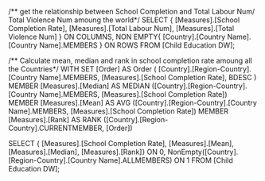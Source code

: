 /** get the relationship between School Completion and Total Labour Num/ Total Violence Num amoung the world*/
SELECT {
	[Measures].[School Completion Rate],
	[Measures].[Total Labour Num],
	[Measures].[Total Violence Num]
	} ON COLUMNS,
NON EMPTY{
	[Country].[Country Name].[Country Name].MEMBERS
} ON ROWS
FROM [Child Education DW];

/** Calculate mean, median and rank in school completion rate amoung all the Countries*/
WITH SET [Order] AS 
        Order ( 
         [Country].[Region-Country].[Country Name].MEMBERS, 
          [Measures].[School Completion Rate],
		  BDESC
        )
MEMBER [Measures].[Median] AS MEDIAN
	([Country].[Region-Country].[Country Name].MEMBERS, [Measures].[School Completion Rate])
MEMBER [Measures].[Mean] AS AVG 
	([Country].[Region-Country].[Country Name].MEMBERS, [Measures].[School Completion Rate])
MEMBER [Measures].[Rank] AS RANK 
	([Country].[Region-Country].CURRENTMEMBER, [Order])

SELECT {
	[Measures].[School Completion Rate], 
	[Measures].[Mean], 
	[Measures].[Median],
	[Measures].[Rank]} ON 0,
        NonEmpty([Country].[Region-Country].[Country Name].ALLMEMBERS) ON 1
FROM [Child Education DW];